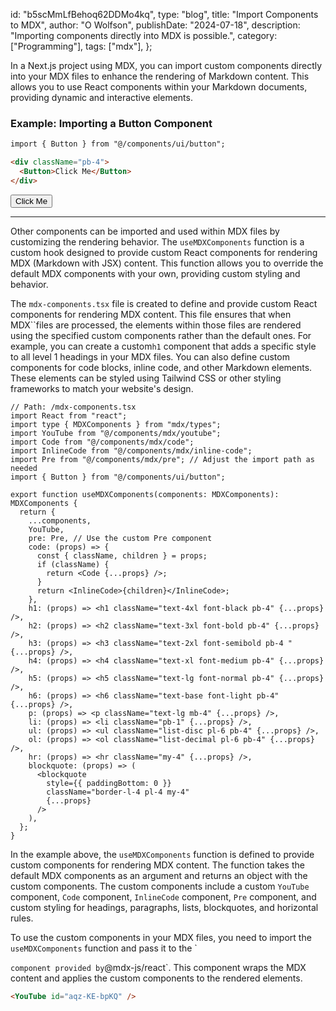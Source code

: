   id: "b5scMmLfBehoq62DDMo4kq",
  type: "blog",
  title: "Import Components to MDX",
  author: "O Wolfson",
  publishDate: "2024-07-18",
  description: "Importing components directly into MDX is possible.",
  category: ["Programming"],
  tags: ["mdx"],
};

In a Next.js project using MDX, you can import custom components directly into your MDX files to enhance the rendering of Markdown content. This allows you to use React components within your Markdown documents, providing dynamic and interactive elements.


### Example: Importing a Button Component

```markdown
import { Button } from "@/components/ui/button";

<div className="pb-4">
  <Button>Click Me</Button>
</div>
```

<div className="pb-4">
  <Button>Click Me</Button>
</div>

---

Other components can be imported and used within MDX files by customizing the rendering behavior. The `useMDXComponents` function is a custom hook designed to provide custom React components for rendering MDX (Markdown with JSX) content. This function allows you to override the default MDX components with your own, providing custom styling and behavior.

The `mdx-components.tsx` file is created to define and provide custom React components for rendering MDX content. This file ensures that when MDX``files are processed, the elements within those files are rendered using the specified custom components rather than the default ones. For example, you can create a custom`h1` component that adds a specific style to all level 1 headings in your MDX files. You can also define custom components for code blocks, inline code, and other Markdown elements. These elements can be styled using Tailwind CSS or other styling frameworks to match your website's design.

```tsx
// Path: /mdx-components.tsx
import React from "react";
import type { MDXComponents } from "mdx/types";
import YouTube from "@/components/mdx/youtube";
import Code from "@/components/mdx/code";
import InlineCode from "@/components/mdx/inline-code";
import Pre from "@/components/mdx/pre"; // Adjust the import path as needed
import { Button } from "@/components/ui/button";

export function useMDXComponents(components: MDXComponents): MDXComponents {
  return {
    ...components,
    YouTube,
    pre: Pre, // Use the custom Pre component
    code: (props) => {
      const { className, children } = props;
      if (className) {
        return <Code {...props} />;
      }
      return <InlineCode>{children}</InlineCode>;
    },
    h1: (props) => <h1 className="text-4xl font-black pb-4" {...props} />,
    h2: (props) => <h2 className="text-3xl font-bold pb-4" {...props} />,
    h3: (props) => <h3 className="text-2xl font-semibold pb-4 " {...props} />,
    h4: (props) => <h4 className="text-xl font-medium pb-4" {...props} />,
    h5: (props) => <h5 className="text-lg font-normal pb-4" {...props} />,
    h6: (props) => <h6 className="text-base font-light pb-4" {...props} />,
    p: (props) => <p className="text-lg mb-4" {...props} />,
    li: (props) => <li className="pb-1" {...props} />,
    ul: (props) => <ul className="list-disc pl-6 pb-4" {...props} />,
    ol: (props) => <ol className="list-decimal pl-6 pb-4" {...props} />,
    hr: (props) => <hr className="my-4" {...props} />,
    blockquote: (props) => (
      <blockquote
        style={{ paddingBottom: 0 }}
        className="border-l-4 pl-4 my-4"
        {...props}
      />
    ),
  };
}
```

In the example above, the `useMDXComponents` function is defined to provide custom components for rendering MDX content. The function takes the default MDX components as an argument and returns an object with the custom components. The custom components include a custom `YouTube` component, `Code` component, `InlineCode` component, `Pre` component, and custom styling for headings, paragraphs, lists, blockquotes, and horizontal rules.

To use the custom components in your MDX files, you need to import the `useMDXComponents` function and pass it to the `

`component provided by`@mdx-js/react`. This component wraps the MDX content and applies the custom components to the rendered elements.

```markdown
<YouTube id="aqz-KE-bpKQ" />
```

<YouTube id="aqz-KE-bpKQ" />
